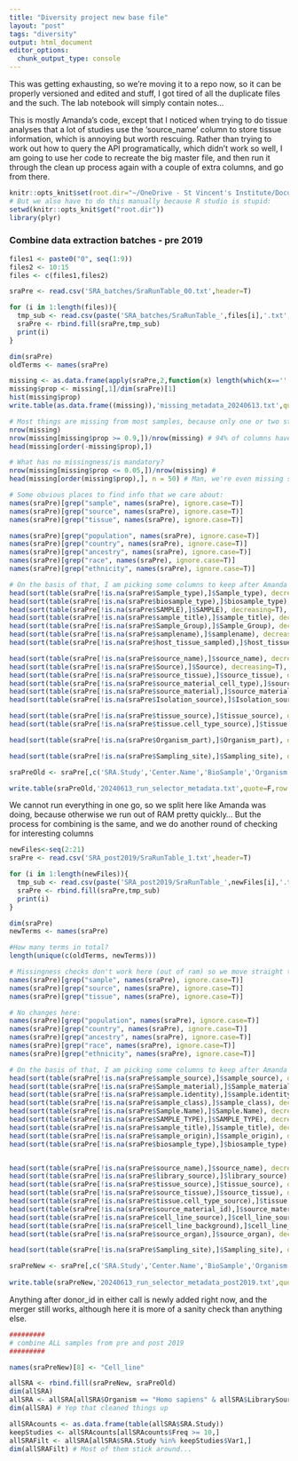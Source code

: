 ```yaml
---
title: "Diversity project new base file"
layout: "post"
tags: "diversity"
output: html_document
editor_options: 
  chunk_output_type: console
---
```


This was getting exhausting, so we're moving it to a repo now, so it can be properly versioned and edited and stuff, I got tired of all the duplicate files and the such. The lab notebook will simply contain notes...

This is mostly Amanda's code, except that I noticed when trying to do tissue analyses that a lot of studies use the 'source_name' column to store tissue information, which is annoying but worth rescuing. Rather than trying to work out how to query the API programatically, which didn't work so well, I am going to use her code to recreate the big master file, and then run it through the clean up process again with a couple of extra columns, and go from there. 

```r
knitr::opts_knit$set(root.dir="~/OneDrive - St Vincent's Institute/Documents/RNA\ Diversity/SRA_metadata/", echo=T)
# But we also have to do this manually because R studio is stupid: 
setwd(knitr::opts_knit$get("root.dir"))
library(plyr)
```

### Combine data extraction batches - pre 2019

```r
files1 <- paste0("0", seq(1:9))
files2 <- 10:15
files <- c(files1,files2)

sraPre <- read.csv('SRA_batches/SraRunTable_00.txt',header=T)

for (i in 1:length(files)){
  tmp_sub <- read.csv(paste('SRA_batches/SraRunTable_',files[i],'.txt',sep=''),header=T)
  sraPre <- rbind.fill(sraPre,tmp_sub)
  print(i)
}

dim(sraPre)
oldTerms <- names(sraPre)

missing <- as.data.frame(apply(sraPre,2,function(x) length(which(x=='' | is.na(x)))))
missing$prop <- missing[,1]/dim(sraPre)[1]
hist(missing$prop)
write.table(as.data.frame((missing)),'missing_metadata_20240613.txt',quote=F,sep='\t')

# Most things are missing from most samples, because only one or two studies will use that particular column descriptor, epic:
nrow(missing)
nrow(missing[missing$prop >= 0.9,])/nrow(missing) # 94% of columns have > 90% missingness
head(missing[order(-missing$prop),])

# What has no missingness/is mandatory?
nrow(missing[missing$prop <= 0.05,])/nrow(missing) # 
head(missing[order(missing$prop),], n = 50) # Man, we're even missing some biosamples...

# Some obvious places to find info that we care about:
names(sraPre)[grep("sample", names(sraPre), ignore.case=T)]
names(sraPre)[grep("source", names(sraPre), ignore.case=T)]
names(sraPre)[grep("tissue", names(sraPre), ignore.case=T)]

names(sraPre)[grep("population", names(sraPre), ignore.case=T)]
names(sraPre)[grep("country", names(sraPre), ignore.case=T)]
names(sraPre)[grep("ancestry", names(sraPre), ignore.case=T)]
names(sraPre)[grep("race", names(sraPre), ignore.case=T)]
names(sraPre)[grep("ethnicity", names(sraPre), ignore.case=T)]

# On the basis of that, I am picking some columns to keep after Amanda's originals:
head(sort(table(sraPre[!is.na(sraPre$Sample_type),]$Sample_type), decreasing=T), n = 20) # Keep
head(sort(table(sraPre[!is.na(sraPre$biosample_type),]$biosample_type), decreasing=T), n = 20) # Reject
head(sort(table(sraPre[!is.na(sraPre$SAMPLE),]$SAMPLE), decreasing=T), n = 20)
head(sort(table(sraPre[!is.na(sraPre$sample_title),]$sample_title), decreasing=T), n = 20)
head(sort(table(sraPre[!is.na(sraPre$Sample_Group),]$Sample_Group), decreasing=T), n = 20)
head(sort(table(sraPre[!is.na(sraPre$samplename),]$samplename), decreasing=T), n = 20)
head(sort(table(sraPre[!is.na(sraPre$host_tissue_sampled),]$host_tissue_sampled), decreasing=T), n = 20)

head(sort(table(sraPre[!is.na(sraPre$source_name),]$source_name), decreasing=T), n = 20) # Defs keep
head(sort(table(sraPre[!is.na(sraPre$Source),]$Source), decreasing=T), n = 20)
head(sort(table(sraPre[!is.na(sraPre$source_tissue),]$source_tissue), decreasing=T), n = 20) # Keep
head(sort(table(sraPre[!is.na(sraPre$source_material_cell_type),]$source_material_cell_type), decreasing=T), n = 20) # Keep
head(sort(table(sraPre[!is.na(sraPre$source_material),]$source_material), decreasing=T), n = 20) # keep
head(sort(table(sraPre[!is.na(sraPre$Isolation_source),]$Isolation_source), decreasing=T), n = 20)

head(sort(table(sraPre[!is.na(sraPre$tissue_source),]$tissue_source), decreasing=T), n = 20) # Keep
head(sort(table(sraPre[!is.na(sraPre$tissue.cell_type_source),]$tissue.cell_type_source), decreasing=T), n = 20) # Keep

head(sort(table(sraPre[!is.na(sraPre$Organism_part),]$Organism_part), decreasing=T), n = 20) # Keep

head(sort(table(sraPre[!is.na(sraPre$Sampling_site),]$Sampling_site), decreasing=T), n = 20) # Reject

sraPreOld <- sraPre[,c('SRA.Study','Center.Name','BioSample','Organism','LibrarySource','Cell_type','Tissue','Cell_line','disease','ETHNICITY','disease_state','Diagnosis','tissue_type','clinical_information','RACE','Site','health_state','Population','tissue_source','geo_loc_name_country','geo_loc_name_country_continent','DONOR_HEALTH_STATUS','DONOR_ETHNICITY','geo_loc_name','reported_race','source_tissue',"ReleaseDate","create_date","ancestry","donor_id", "Sample_type", "source_name", "source_material_cell_type", "source_material", "tissue.cell_type_source", "tissue_source", "Organism_part")]

write.table(sraPreOld,'20240613_run_selector_metadata.txt',quote=F,row.names=F,sep='\t')
```

We cannot run everything in one go, so we split here like Amanda was doing, because otherwise we run out of RAM pretty quickly... But the process for combining is the same, and we do another round of checking for interesting columns

```r
newFiles<-seq(2:21)
sraPre <- read.csv('SRA_post2019/SraRunTable_1.txt',header=T)

for (i in 1:length(newFiles)){
  tmp_sub <- read.csv(paste('SRA_post2019/SraRunTable_',newFiles[i],'.txt',sep=''),header=T)
  sraPre <- rbind.fill(sraPre,tmp_sub)
  print(i)
}

dim(sraPre)
newTerms <- names(sraPre)

#How many terms in total?
length(unique(c(oldTerms, newTerms)))

# Missingness checks don't work here (out of ram) so we move straight to looking at some column names and labels:
names(sraPre)[grep("sample", names(sraPre), ignore.case=T)]
names(sraPre)[grep("source", names(sraPre), ignore.case=T)]
names(sraPre)[grep("tissue", names(sraPre), ignore.case=T)]

# No changes here:
names(sraPre)[grep("population", names(sraPre), ignore.case=T)]
names(sraPre)[grep("country", names(sraPre), ignore.case=T)]
names(sraPre)[grep("ancestry", names(sraPre), ignore.case=T)]
names(sraPre)[grep("race", names(sraPre), ignore.case=T)]
names(sraPre)[grep("ethnicity", names(sraPre), ignore.case=T)]

# On the basis of that, I am picking some columns to keep after Amanda's originals:
head(sort(table(sraPre[!is.na(sraPre$sample_source),]$sample_source), decreasing=T), n = 20) # Reject
head(sort(table(sraPre[!is.na(sraPre$Sample_material),]$Sample_material), decreasing=T), n = 20) # Reject
head(sort(table(sraPre[!is.na(sraPre$sample.identity),]$sample.identity), decreasing=T), n = 20) # Reject
head(sort(table(sraPre[!is.na(sraPre$sample_class),]$sample_class), decreasing=T), n = 20) # Reject
head(sort(table(sraPre[!is.na(sraPre$Sample.Name),]$Sample.Name), decreasing=T), n = 50) # Keep
head(sort(table(sraPre[!is.na(sraPre$SAMPLE_TYPE),]$SAMPLE_TYPE), decreasing=T), n = 20) # Keep
head(sort(table(sraPre[!is.na(sraPre$sample_title),]$sample_title), decreasing=T), n = 20) # Reject
head(sort(table(sraPre[!is.na(sraPre$sample_origin),]$sample_origin), decreasing=T), n = 20) # Keep
head(sort(table(sraPre[!is.na(sraPre$biosample_type),]$biosample_type), decreasing=T), n = 20) # Reject


head(sort(table(sraPre[!is.na(sraPre$source_name),]$source_name), decreasing=T), n = 20) # Defs keep
head(sort(table(sraPre[!is.na(sraPre$library_source),]$library_source), decreasing=T), n = 20) # reject
head(sort(table(sraPre[!is.na(sraPre$tissue_source),]$tissue_source), decreasing=T), n = 20) # Keep
head(sort(table(sraPre[!is.na(sraPre$source_tissue),]$source_tissue), decreasing=T), n = 20) # Keep
head(sort(table(sraPre[!is.na(sraPre$tissue.cell_type_source),]$tissue.cell_type_source), decreasing=T), n = 20) # Keep
head(sort(table(sraPre[!is.na(sraPre$source_material_id),]$source_material_id), decreasing=T), n = 20) # Reject
head(sort(table(sraPre[!is.na(sraPre$cell_line_source),]$cell_line_source), decreasing=T), n = 20) # Reject
head(sort(table(sraPre[!is.na(sraPre$cell_line_background),]$cell_line_background), decreasing=T), n = 20) # Reject
head(sort(table(sraPre[!is.na(sraPre$source_organ),]$source_organ), decreasing=T), n = 20) # Keep

head(sort(table(sraPre[!is.na(sraPre$Sampling_site),]$Sampling_site), decreasing=T), n = 20) # Keep

sraPreNew <- sraPre[,c('SRA.Study','Center.Name','BioSample','Organism','LibrarySource','Cell_type','Tissue','Cell_Line','disease','ETHNICITY','disease_state','Diagnosis','tissue_type','clinical_information','RACE','Site','health_state','Population','tissue_source','geo_loc_name_country','geo_loc_name_country_continent','geo_loc_name','reported_race','source_tissue',"ReleaseDate","create_date","ancestry","race.ethnicity","primary_race",'geographical_location',"donor_id", "source_name", "source_materal_id", "tissue_source", "SAMPLE_TYPE", "sample_origin", "tissue.cell_type_source", "source_organ", "Sampling_site", "Organism_part")]
                       
write.table(sraPreNew,'20240613_run_selector_metadata_post2019.txt',quote=F,row.names=F,sep='\t')
```

Anything after donor_id in either call is newly added right now, and the merger still works, although here it is more of a sanity check than anything else.  

```r

#########
# combine ALL samples from pre and post 2019
#########

names(sraPreNew)[8] <- "Cell_line"

allSRA <- rbind.fill(sraPreNew, sraPreOld)
dim(allSRA)
allSRA <- allSRA[allSRA$Organism == "Homo sapiens" & allSRA$LibrarySource== "TRANSCRIPTOMIC",]
dim(allSRA) # Yep that cleaned things up

allSRAcounts <- as.data.frame(table(allSRA$SRA.Study))
keepStudies <- allSRAcounts[allSRAcounts$Freq >= 10,]
allSRAFilt <- allSRA[allSRA$SRA.Study %in% keepStudies$Var1,]
dim(allSRAFilt) # Most of them stick around...
```